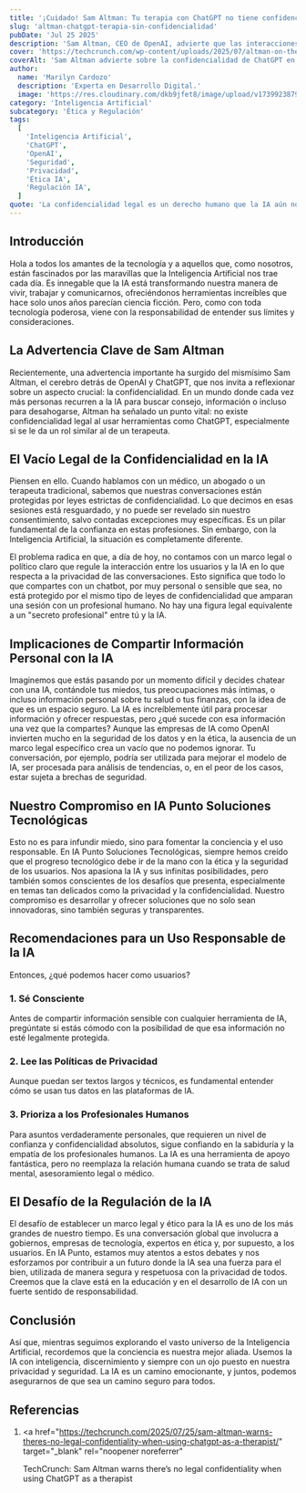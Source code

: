```yaml
---
title: '¡Cuidado! Sam Altman: Tu terapia con ChatGPT no tiene confidencialidad legal.'
slug: 'altman-chatgpt-terapia-sin-confidencialidad'
pubDate: 'Jul 25 2025'
description: 'Sam Altman, CEO de OpenAI, advierte que las interacciones con ChatGPT, especialmente en un rol de "terapia", carecen de confidencialidad legal, instando a la cautela sobre la información personal compartida.'
cover: 'https://techcrunch.com/wp-content/uploads/2025/07/altman-on-theo-von.jpg'
coverAlt: 'Sam Altman advierte sobre la confidencialidad de ChatGPT en terapia'
author:
  name: 'Marilyn Cardozo'
  description: 'Experta en Desarrollo Digital.'
  image: 'https://res.cloudinary.com/dkb9jfet8/image/upload/v1739923879/marilyn_s2mi4a.png'
category: 'Inteligencia Artificial'
subcategory: 'Ética y Regulación'
tags:
  [
    'Inteligencia Artificial',
    'ChatGPT',
    'OpenAI',
    'Seguridad',
    'Privacidad',
    'Ética IA',
    'Regulación IA',
  ]
quote: 'La confidencialidad legal es un derecho humano que la IA aún no puede garantizar.'
---
```


<h2 id="introduccion">Introducción</h2>

Hola a todos los amantes de la tecnología y a aquellos que, como nosotros, están fascinados por las maravillas que la Inteligencia Artificial nos trae cada día. Es innegable que la IA está transformando nuestra manera de vivir, trabajar y comunicarnos, ofreciéndonos herramientas increíbles que hace solo unos años parecían ciencia ficción. Pero, como con toda tecnología poderosa, viene con la responsabilidad de entender sus límites y consideraciones.

<h2 id="la-advertencia-clave-de-sam-altman">
  La Advertencia Clave de Sam Altman
</h2>

Recientemente, una advertencia importante ha surgido del mismísimo Sam Altman, el cerebro detrás de OpenAI y ChatGPT, que nos invita a reflexionar sobre un aspecto crucial: la confidencialidad. En un mundo donde cada vez más personas recurren a la IA para buscar consejo, información o incluso para desahogarse, Altman ha señalado un punto vital: no existe confidencialidad legal al usar herramientas como ChatGPT, especialmente si se le da un rol similar al de un terapeuta.

<h2 id="el-vacio-legal-de-la-confidencialidad-en-la-ia">
  El Vacío Legal de la Confidencialidad en la IA
</h2>

Piensen en ello. Cuando hablamos con un médico, un abogado o un terapeuta tradicional, sabemos que nuestras conversaciones están protegidas por leyes estrictas de confidencialidad. Lo que decimos en esas sesiones está resguardado, y no puede ser revelado sin nuestro consentimiento, salvo contadas excepciones muy específicas. Es un pilar fundamental de la confianza en estas profesiones. Sin embargo, con la Inteligencia Artificial, la situación es completamente diferente.

El problema radica en que, a día de hoy, no contamos con un marco legal o político claro que regule la interacción entre los usuarios y la IA en lo que respecta a la privacidad de las conversaciones. Esto significa que todo lo que compartes con un chatbot, por muy personal o sensible que sea, no está protegido por el mismo tipo de leyes de confidencialidad que amparan una sesión con un profesional humano. No hay una figura legal equivalente a un "secreto profesional" entre tú y la IA.

<h2 id="implicaciones-de-compartir-informacion-personal-con-la-ia">
  Implicaciones de Compartir Información Personal con la IA
</h2>

Imaginemos que estás pasando por un momento difícil y decides chatear con una IA, contándole tus miedos, tus preocupaciones más íntimas, o incluso información personal sobre tu salud o tus finanzas, con la idea de que es un espacio seguro. La IA es increíblemente útil para procesar información y ofrecer respuestas, pero ¿qué sucede con esa información una vez que la compartes? Aunque las empresas de IA como OpenAI invierten mucho en la seguridad de los datos y en la ética, la ausencia de un marco legal específico crea un vacío que no podemos ignorar. Tu conversación, por ejemplo, podría ser utilizada para mejorar el modelo de IA, ser procesada para análisis de tendencias, o, en el peor de los casos, estar sujeta a brechas de seguridad.

<h2 id="nuestro-compromiso-en-ia-punto-soluciones-tecnologicas">
  Nuestro Compromiso en IA Punto Soluciones Tecnológicas
</h2>

Esto no es para infundir miedo, sino para fomentar la conciencia y el uso responsable. En IA Punto Soluciones Tecnológicas, siempre hemos creído que el progreso tecnológico debe ir de la mano con la ética y la seguridad de los usuarios. Nos apasiona la IA y sus infinitas posibilidades, pero también somos conscientes de los desafíos que presenta, especialmente en temas tan delicados como la privacidad y la confidencialidad. Nuestro compromiso es desarrollar y ofrecer soluciones que no solo sean innovadoras, sino también seguras y transparentes.

<h2 id="recomendaciones-para-un-uso-responsable-de-la-ia">
  Recomendaciones para un Uso Responsable de la IA
</h2>

Entonces, ¿qué podemos hacer como usuarios?

<h3 id="1-se-consciente">1. Sé Consciente</h3>
Antes de compartir información sensible con cualquier herramienta de IA,
pregúntate si estás cómodo con la posibilidad de que esa información no esté
legalmente protegida.

<h3 id="2-lee-las-politicas-de-privacidad">
  2. Lee las Políticas de Privacidad
</h3>
Aunque puedan ser textos largos y técnicos, es fundamental entender cómo se usan
tus datos en las plataformas de IA.

<h3 id="3-prioriza-a-los-profesionales-humanos">
  3. Prioriza a los Profesionales Humanos
</h3>
Para asuntos verdaderamente personales, que requieren un nivel de confianza y
confidencialidad absolutos, sigue confiando en la sabiduría y la empatía de los
profesionales humanos. La IA es una herramienta de apoyo fantástica, pero no
reemplaza la relación humana cuando se trata de salud mental, asesoramiento
legal o médico.

<h2 id="el-desafio-de-la-regulacion-de-la-ia">
  El Desafío de la Regulación de la IA
</h2>

El desafío de establecer un marco legal y ético para la IA es uno de los más grandes de nuestro tiempo. Es una conversación global que involucra a gobiernos, empresas de tecnología, expertos en ética y, por supuesto, a los usuarios. En IA Punto, estamos muy atentos a estos debates y nos esforzamos por contribuir a un futuro donde la IA sea una fuerza para el bien, utilizada de manera segura y respetuosa con la privacidad de todos. Creemos que la clave está en la educación y en el desarrollo de IA con un fuerte sentido de responsabilidad.

<h2 id="conclusion">Conclusión</h2>

Así que, mientras seguimos explorando el vasto universo de la Inteligencia Artificial, recordemos que la conciencia es nuestra mejor aliada. Usemos la IA con inteligencia, discernimiento y siempre con un ojo puesto en nuestra privacidad y seguridad. La IA es un camino emocionante, y juntos, podemos asegurarnos de que sea un camino seguro para todos.

<h2 id="referencias">Referencias</h2>

1.  <a
      href="https://techcrunch.com/2025/07/25/sam-altman-warns-theres-no-legal-confidentiality-when-using-chatgpt-as-a-therapist/"
      target="_blank"
      rel="noopener noreferrer"
    >
      TechCrunch: Sam Altman warns there’s no legal confidentiality when using
      ChatGPT as a therapist
    </a>
